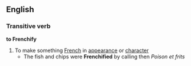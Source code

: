 ==English==
===Transitive verb===
'''to Frenchify'''
# To make something [[French]] in [[appearance]] or [[character]]
#* The fish and chips were '''Frenchified''' by calling then ''Poison et frits''